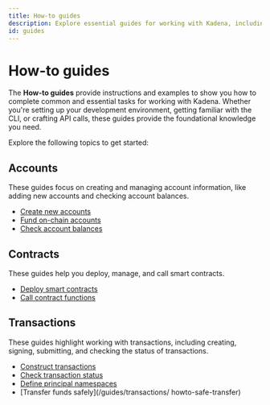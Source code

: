 ```yaml
---
title: How-to guides
description: Explore essential guides for working with Kadena, including setting up Devnet, using Kadena CLI, and crafting API calls."
id: guides
---
```


# How-to guides

The **How-to guides** provide instructions and examples to show you how to complete common and essential tasks for working with Kadena.
Whether you're setting up your development environment, getting familiar with the CLI, or crafting API calls, these guides provide the foundational knowledge you need.

Explore the following topics to get started:

## Accounts

These guides focus on creating and managing account information, like adding new accounts and checking account balances.

- [Create new accounts](/guides/accounts/howto-create-accounts)
- [Fund on-chain accounts](/guides/accounts/howto-fund-accounts)
- [Check account balances](/guides/accounts/howto-get-balances)

## Contracts

These guides help you deploy, manage, and call smart contracts.

- [Deploy smart contracts](/guides/constracts/howto-deploy-contracts)
- [Call contract functions](/guides/contracts/howto-call-functions)

## Transactions

These guides highlight working with transactions, including creating, signing, submitting, and checking the status of transactions.

- [Construct transactions](/guides/transactions/howto-construct-tx)
- [Check transaction status](/guides/transactions/howto-check-tx-status)
- [Define principal namespaces](/guides/transactions/howto-define-namespace)
- [Transfer funds safely](/guides/transactions/ howto-safe-transfer)